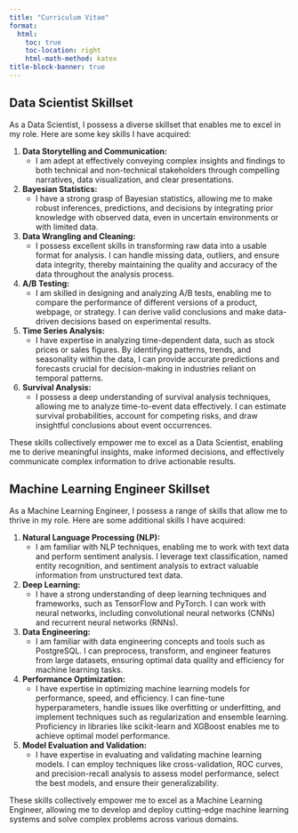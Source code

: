 ```yaml
---
title: "Curriculum Vitae"
format:
  html:
    toc: true
    toc-location: right
    html-math-method: katex
title-block-banner: true
---
```


<div class="download-buttons" style="text-align: center;">
  <style>
    .download-buttons a.button {
      display: inline-block;
      padding-right: 10px;
      padding-left: 35px;
      padding-top: 10px;
      padding-bottom: 10px;
      margin-right: 25px;
      margin-bottom: 30px;
      background-color: #343a40;
      color: #fff;
      text-decoration: none;
      border-radius: 15px;
      position: relative;
    }

    .download-buttons a.button:last-child {
      margin-right: 0;
    }

    .download-buttons a.button:hover {
      background-color: #55595c;
    }

    .download-buttons a.button:after {
      content: "\2193";
      font-size: 20px;
      position: absolute;
      top: 50%;
      left: 12px; /* Added margin from the text */
      transform: translateY(-50%);
      border-bottom: 2px solid #fff;
      padding: 1px; /* Padding for the mini border block */
    }
  </style>

  <script>
    function createDynamicButton(href, text) {
      var button = document.createElement("a");
      button.href = href;
      button.className = "button";
      button.appendChild(document.createTextNode(text));
      return button;
    }

    var downloadButtonsDiv = document.querySelector(".download-buttons");

    var documentButton = createDynamicButton(
      "https://github.com/bcervantesalvarez/Portfolio/blob/main/Brian%20Cervantes%20Alvarez%20-%20Machine%20Learning%20Scientist.pdf",
      "Download Resume"
    );
    downloadButtonsDiv.appendChild(documentButton);

  </script>
</div>

## Data Scientist Skillset

As a Data Scientist, I possess a diverse skillset that enables me to excel in my role. Here are some key skills I have acquired:

1. **Data Storytelling and Communication:**
   - I am adept at effectively conveying complex insights and findings to both technical and non-technical stakeholders through compelling narratives, data visualization, and clear presentations.

2. **Bayesian Statistics:**
   - I have a strong grasp of Bayesian statistics, allowing me to make robust inferences, predictions, and decisions by integrating prior knowledge with observed data, even in uncertain environments or with limited data.

3. **Data Wrangling and Cleaning:**
   - I possess excellent skills in transforming raw data into a usable format for analysis. I can handle missing data, outliers, and ensure data integrity, thereby maintaining the quality and accuracy of the data throughout the analysis process.

4. **A/B Testing:**
   - I am skilled in designing and analyzing A/B tests, enabling me to compare the performance of different versions of a product, webpage, or strategy. I can derive valid conclusions and make data-driven decisions based on experimental results.

5. **Time Series Analysis:**
   - I have expertise in analyzing time-dependent data, such as stock prices or sales figures. By identifying patterns, trends, and seasonality within the data, I can provide accurate predictions and forecasts crucial for decision-making in industries reliant on temporal patterns.

6. **Survival Analysis:**
   - I possess a deep understanding of survival analysis techniques, allowing me to analyze time-to-event data effectively. I can estimate survival probabilities, account for competing risks, and draw insightful conclusions about event occurrences.



These skills collectively empower me to excel as a Data Scientist, enabling me to derive meaningful insights, make informed decisions, and effectively communicate complex information to drive actionable results.

## Machine Learning Engineer Skillset

As a Machine Learning Engineer, I possess a range of skills that allow me to thrive in my role. Here are some additional skills I have acquired:

1. **Natural Language Processing (NLP):**
   - I am familiar with NLP techniques, enabling me to work with text data and perform sentiment analysis. I leverage text classification, named entity recognition, and sentiment analysis to extract valuable information from unstructured text data.

2. **Deep Learning:**
   - I have a strong understanding of deep learning techniques and frameworks, such as TensorFlow and PyTorch. I can work with neural networks, including convolutional neural networks (CNNs) and recurrent neural networks (RNNs).

3. **Data Engineering:**
   - I am familiar with data engineering concepts and tools such as  PostgreSQL. I can preprocess, transform, and engineer features from large datasets, ensuring optimal data quality and efficiency for machine learning tasks.

4. **Performance Optimization:**
   - I have expertise in optimizing machine learning models for performance, speed, and efficiency. I can fine-tune hyperparameters, handle issues like overfitting or underfitting, and implement techniques such as regularization and ensemble learning. Proficiency in libraries like scikit-learn and XGBoost enables me to achieve optimal model performance.

5. **Model Evaluation and Validation:**
   - I have expertise in evaluating and validating machine learning models. I can employ techniques like cross-validation, ROC curves, and precision-recall analysis to assess model performance, select the best models, and ensure their generalizability.

These skills collectively empower me to excel as a Machine Learning Engineer, allowing me to develop and deploy cutting-edge machine learning systems and solve complex problems across various domains.